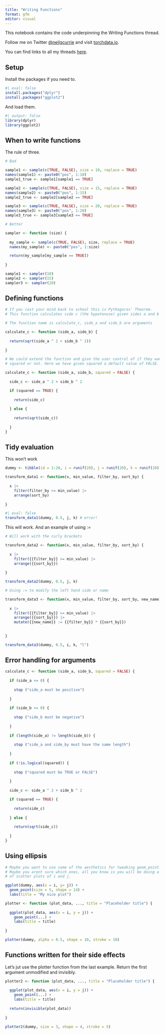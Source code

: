 ```yaml
---
title: "Writing Functions"
format: gfm
editor: visual
---
```


This notebook contains the code underpinning the Writing Functions thread.

Follow me on Twitter [\@neilgcurrie](twitter.com/neilgcurrie) and visit [torchdata.io](https://www.torchdata.io).

You can find links to all my threads [here](https://github.com/neilcuz/threads).

## Setup

Install the packages if you need to.

```r
#| eval: false
install.packages("dplyr")
install.packages("ggplot2")
```

And load them.

```r
#| output: false
library(dplyr)
library(ggplot2)
```


## When to write functions

The rule of three.

```r
# Bad

sample1 <- sample(c(TRUE, FALSE), size = 10, replace = TRUE)
names(sample1) <- paste0("pos", 1:10)
sample1_true <- sample1[sample1 == TRUE]

sample2 <- sample(c(TRUE, FALSE), size = 15, replace = TRUE)
names(sample2) <- paste0("pos", 1:15)
sample2_true <- sample2[sample2 == TRUE]

sample3 <- sample(c(TRUE, FALSE), size = 20, replace = TRUE)
names(sample3) <- paste0("pos", 1:20)
sample3_true <- sample3[sample3 == TRUE]

# Better

sampler <- function (size) {
  
  my_sample <- sample(c(TRUE, FALSE), size, replace = TRUE)
  names(my_sample) <- paste0("pos", 1:size)

  return(my_sample[my_sample == TRUE])
  
}

sample1 <- sampler(10)
sample2 <- sampler(15)
sampler3 <- sampler(20)
```

## Defining functions

```r

# If you cast your mind back to school this is Pythagoras' Theorem. 
# This function calculates side c (the hypotenuse) given sides a and b of a triangle

# The function name is calculate_c, side_a and side_b are arguments

calculate_c <- function (side_a, side_b) {
  
  return(sqrt(side_a ^ 2 + side_b ^ 2))
  
}

# We could extend the function and give the user control of if they want c
# squared or not. Here we have given squared a default value of FALSE.

calculate_c <- function (side_a, side_b, squared = FALSE) {
  
  side_c <- side_a ^ 2 + side_b ^ 2

  if (squared == TRUE) {
    
    return(side_c)
    
  } else {
    
    return(sqrt(side_c))
    
  }
}


```

## Tidy evaluation

This won't work

```r
dummy <- tibble(id = 1:20, i = runif(20), j = runif(20), k = runif(20))

transform_data1 <- function(x, min_value, filter_by, sort_by) {
  
  x |> 
    filter(filter_by >= min_value) |> 
    arrange(sort_by) 
  
}

```

```r
#| eval: false
transform_data1(dummy, 0.5, j, k) # error!
```
This will work. And an example of using :=

```r
# Will work with the curly brackets

transform_data2 <- function(x, min_value, filter_by, sort_by) {
  
  x |> 
    filter({{filter_by}} >= min_value) |> 
    arrange({{sort_by}}) 
  
}

transform_data2(dummy, 0.5, j, k)

# Using := to modify the left hand side or name

transform_data3 <- function(x, min_value, filter_by, sort_by, new_name) {
  
  x |> 
    filter({{filter_by}} >= min_value) |> 
    arrange({{sort_by}}) |> 
    mutate({{new_name}} := {{filter_by}} * {{sort_by}})
    
  
}

transform_data3(dummy, 0.5, i, k, "l")
```

## Error handling for arguments

```r

calculate_c <- function (side_a, side_b, squared = FALSE) {
  
  if (side_a <= 0) {
    
    stop ("side_a must be positive")
    
  }
  
  if (side_b <= 0) {
    
    stop ("side_b must be negative")
    
  }
  
  if (length(side_a) != length(side_b)) {
    
    stop ("side_a and side_by must have the same length")
    
  }
  
  if (!is.logical(squared)) {
    
    stop ("squared must be TRUE or FALSE")
    
  }
  
  side_c <- side_a ^ 2 + side_b ^ 2

  if (squared == TRUE) {
    
    return(side_c)
    
  } else {
    
    return(sqrt(side_c))
    
  }
}

```

## Using ellipsis

```r
# Maybe you want to use some of the aesthetics for tweaking geom_point.
# Maybe you arent sure which ones, all you know is you will be doing a bunch
# of scatter plots of i and j.

ggplot(dummy, aes(x = i, y= j)) +
  geom_point(size = 5, shape = 14) +
  labs(title = "My nice plot")

plotter <- function (plot_data, ..., title = "Placeholder title") {
  
  ggplot(plot_data, aes(x = i, y = j)) +
    geom_point(...) +
    labs(title = title)
  
}

plotter(dummy, alpha = 0.5, shape = 10, stroke = 10)

```

## Functions written for their side effects

Let's jut use the plotter function from the last example. Return the first 
argument unmodified and invisibly.

```r
plotter2 <- function (plot_data, ..., title = "Placeholder title") {
  
  ggplot(plot_data, aes(x = i, y = j)) +
    geom_point(...) +
    labs(title = title)
  
  return(invisible(plot_data))
  
}

plotter2(dummy, size = 3, shape = 4, stroke = 5)

```



